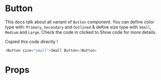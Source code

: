 

<Meta title="Atoms | Button" component={Primary} />

# Button

This docs talk about all variant of `Button` component.  You can define color type with: `Primary`, `Secondary` and `Outlined` & define size type with `Small`, `Medium` and `Large`.
Check the code in clicked to Show code for more details. 

<Preview>
  <Story 
    name="Principle"
    parameters={{
        design: {
        type: 'figma',
        url: 'https://www.figma.com/file/8RQyaZMzX69cDcejSonfEb/Projet-Hetic-SCHOOL'
    }
    }}
    >
    <Primary type="primary"/>
  </Story>
</Preview>

Copied this code directly !

  ```javascript
  <Button size="small">Small Button</Button>
  ```

# Props

<Props of={Button} />